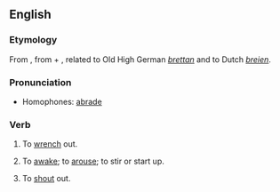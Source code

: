 ==English==

===Etymology===
From {{etyl|ang|en}} {{term|abregdan|abreġdan|lang=ang}}, from {{term|a-||lang=ang}} + {{term|bregdan|breġdan|lang=ang|braid, move back and forth}}, related to Old High German ''[[brettan]]'' and to Dutch ''[[breien]]''.

===Pronunciation===
* Homophones: [[abrade]]

===Verb===
{{en-verb}}

# {{context|of a sword|transitive|obsolete}} To [[wrench]] out.
# {{intransitive|transitive|obsolete}} To [[awake]]; to [[arouse]]; to stir or start up.
# {{intransitive|transitive|obsolete}} To [[shout]] out.